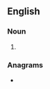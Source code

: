 {{also|Dissenters}}
==English==

===Noun===
{{head|en|noun form}}

# {{plural of|en|dissenter}}

===Anagrams===
* {{anagrams|en|a=deeinrssst|instressed}}